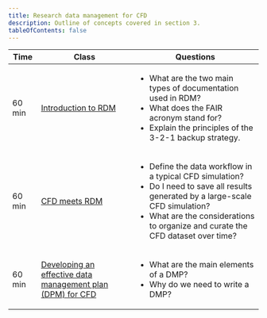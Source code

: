 ```yaml
---
title: Research data management for CFD
description: Outline of concepts covered in section 3.
tableOfContents: false
---
```


| Time | Class | Questions |
| ------- | ------- | ------- |
| 60 min | [Introduction to RDM](../part1) | <ul><li>What are the two main types of documentation used in RDM?</li><li>What does the FAIR acronym stand for?</li><li>Explain the principles of the 3-2-1 backup strategy.</li></ul> |
| 60 min | [CFD meets RDM](../part2) |<ul><li>Define the data workflow in a typical CFD simulation?</li><li>Do I need to save all results generated by a large-scale CFD simulation?</li><li>What are the considerations to organize and curate the CFD dataset over time?</li></ul> |
| 60 min | [Developing an effective data management plan (DPM) for CFD](../part3) |<ul><li>What are the main elements of a DMP?</li><li>Why do we need to write a DMP?</li></ul> |
